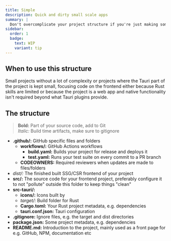 ```yaml
---
title: Simple
description: Quick and dirty small scale apps
summary: |
  Don't overcomplicate your project structure if you're just making something basic. This simple project structure follows what you get from a standard Tauri template.
sidebar:
  order: 1
  badge:
    text: WIP
    variant: tip
---
```


## When to use this structure

Small projects without a lot of complexity or projects where the Tauri part of the project is kept small, focusing code on the frontend either because Rust skills are limited or because the project is a web app and native functionality isn't required beyond what Tauri plugins provide.

## The structure

> **Bold:** Part of your source code, add to Git<br/>
> *Italic:* Build time artifacts, make sure to gitignore

- **.github/:** GitHub specific files and folders
  - **workflows/:** GitHub Actions workflows
    - **build.yaml:** Builds your project for release and deploys it
    - **test.yaml:** Runs your test suite on every commit to a PR branch
  - **CODEOWNERS:** Required reviewers when updates are made to files/folders
- *dist/:* The finished built SSG/CSR frontend of your project
- **src/:** The source code for your frontend project, preferably configure it to not "pollute" outside this folder to keep things "clean"
- **src-tauri/:**
  - **icons/:** Icons built by 
  - *target/:* Build folder for Rust
  - **Cargo.toml:** Your Rust project metadata, e.g. dependencies
  - **tauri.conf.json:** Tauri configuration
- **.gitignore:** Ignore files, e.g. the target and dist directories
- **package.json:** Some project metadata, e.g. dependencies
- **README.md:** Introduction to the project, mainly used as a front page for e.g. GitHub, NPM, documentation etc
